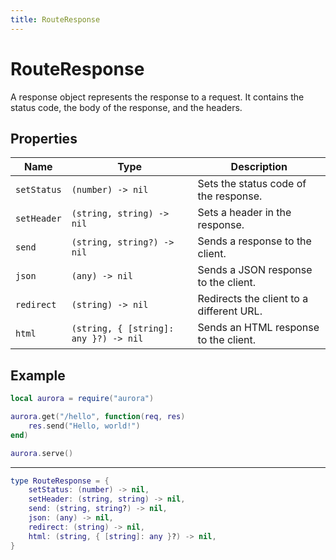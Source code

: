 ```yaml
---
title: RouteResponse
---
```


# RouteResponse

A response object represents the response to a request. It contains the status code, the body of the response, and the headers.

## Properties

| Name        | Type                                  | Description                              |
| ----------- | ------------------------------------- | ---------------------------------------- |
| `setStatus` | `(number) -> nil`                     | Sets the status code of the response.    |
| `setHeader` | `(string, string) -> nil`             | Sets a header in the response.           |
| `send`      | `(string, string?) -> nil`            | Sends a response to the client.          |
| `json`      | `(any) -> nil`                        | Sends a JSON response to the client.     |
| `redirect`  | `(string) -> nil`                     | Redirects the client to a different URL. |
| `html`      | `(string, { [string]: any }?) -> nil` | Sends an HTML response to the client.    |

## Example

```lua
local aurora = require("aurora")

aurora.get("/hello", function(req, res)
    res.send("Hello, world!")
end)

aurora.serve()
```

---

```lua
type RouteResponse = {
    setStatus: (number) -> nil,
    setHeader: (string, string) -> nil,
    send: (string, string?) -> nil,
    json: (any) -> nil,
    redirect: (string) -> nil,
    html: (string, { [string]: any }?) -> nil,
}
```
